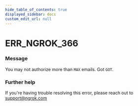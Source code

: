 ```yaml
---
hide_table_of_contents: true
displayed_sidebar: docs
custom_edit_url: null
---
```



# ERR_NGROK_366

### Message
You may not authorize more than `MAX` emails. Got `GOT`.

### Further help
If you're having trouble resolving this error, please reach out to [support@ngrok.com](mailto:support@ngrok.com?subject=Help%20with%20ERR_NGROK_366)


<ErrorDetails error='err_ngrok_366' />
